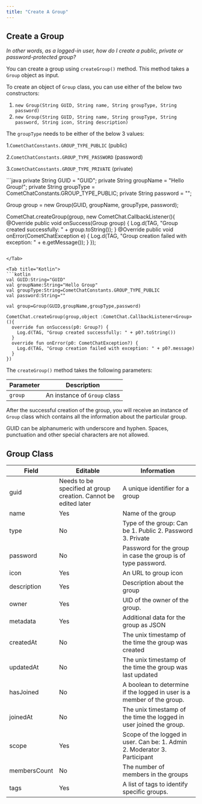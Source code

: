 ```yaml
---
title: "Create A Group"
---
```




## Create a Group

*In other words, as a logged-in user, how do I create a public, private or password-protected group?*

You can create a group using `createGroup()` method. This method takes a `Group` object as input.

To create an object of `Group` class, you can use either of the below two constructors:

1. `new Group(String GUID, String name, String groupType, String password)`
2. `new Group(String GUID, String name, String groupType, String password, String icon, String description)`

The `groupType` needs to be either of the below 3 values:

1.`CometChatConstants.GROUP_TYPE_PUBLIC` (public)

2.`CometChatConstants.GROUP_TYPE_PASSWORD` (password)

3.`CometChatConstants.GROUP_TYPE_PRIVATE` (private)

<Tabs>
<Tab title="Java">
```java
private String GUID = "GUID";
private String groupName = "Hello Group!";
private String groupType = CometChatConstants.GROUP_TYPE_PUBLIC;
private String password = "";

Group group = new Group(GUID, groupName, groupType, password);

CometChat.createGroup(group, new CometChat.CallbackListener<Group>(){
  @Override
  public void onSuccess(Group group) {
    Log.d(TAG, "Group created successfully: " + group.toString());
  }
  @Override
  public void onError(CometChatException e) {
    Log.d(TAG, "Group creation failed with exception: " + e.getMessage());
  }
});
```

</Tab>

<Tab title="Kotlin">
```kotlin
val GUID:String="GUID"
val groupName:String="Hello Group"
val groupType:String=CometChatConstants.GROUP_TYPE_PUBLIC
val password:String=""

val group=Group(GUID,groupName,groupType,password)

CometChat.createGroup(group,object :CometChat.CallbackListener<Group>(){
  override fun onSuccess(p0: Group?) {
    Log.d(TAG, "Group created successfully: " + p0?.toString())
  }
  override fun onError(p0: CometChatException?) {
    Log.d(TAG, "Group creation failed with exception: " + p0?.message)
  }
})
```

</Tab>

</Tabs>

The `createGroup()` method takes the following parameters:

| Parameter | Description                  |
| --------- | ---------------------------- |
| `group`   | An instance of `Group` class |

After the successful creation of the group, you will receive an instance of `Group` class which contains all the information about the particular group.

<Warning>

GUID can be alphanumeric with underscore and hyphen. Spaces, punctuation and other special characters are not allowed.

</Warning>

## Group Class

| Field        | Editable                                                        | Information                                                               |
| ------------ | --------------------------------------------------------------- | ------------------------------------------------------------------------- |
| guid         | Needs to be specified at group creation. Cannot be edited later | A unique identifier for a group                                           |
| name         | Yes                                                             | Name of the group                                                         |
| type         | No                                                              | Type of the group: Can be 1. Public 2. Password 3. Private                |
| password     | No                                                              | Password for the group in case the group is of type password.             |
| icon         | Yes                                                             | An URL to group icon                                                      |
| description  | Yes                                                             | Description about the group                                               |
| owner        | Yes                                                             | UID of the owner of the group.                                            |
| metadata     | Yes                                                             | Additional data for the group as JSON                                     |
| createdAt    | No                                                              | The unix timestamp of the time the group was created                      |
| updatedAt    | No                                                              | The unix timestamp of the time the group was last updated                 |
| hasJoined    | No                                                              | A boolean to determine if the logged in user is a member of the group.    |
| joinedAt     | No                                                              | The unix timestamp of the time the logged in user joined the group.       |
| scope        | Yes                                                             | Scope of the logged in user. Can be: 1. Admin 2. Moderator 3. Participant |
| membersCount | No                                                              | The number of members in the groups                                       |
| tags         | Yes                                                             | A list of tags to identify specific groups.                               |
